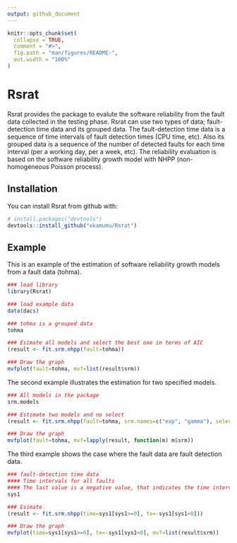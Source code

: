 ```yaml
---
output: github_document
---
```


<!-- README.md is generated from README.Rmd. Please edit that file -->

```r
knitr::opts_chunk$set(
  collapse = TRUE,
  comment = "#>",
  fig.path = "man/figures/README-",
  out.width = "100%"
)
```
# Rsrat

Rsrat provides the package to evalute the software reliability from the fault data collected in the testing phase. Rsrat can use two types of data; fault-detection time data and its grouped data. The fault-detection time data is a sequence of time intervals of fault detection times (CPU time, etc). Also its grouped data is a sequence of the number of detected faults for each time interval (per a working day, per a week, etc). The reliability evaluation is based on the software reliability growth model with NHPP (non-homogeneous Poisson process). 

## Installation

You can install Rsrat from github with:

```r
# install.packages("devtools")
devtools::install_github("okamumu/Rsrat")
```

## Example

This is an example of the estimation of software reliability growth models from a fault data (tohma). 

```r
### load library
library(Rsrat)

### load example data
data(dacs)

### tohma is a grouped data
tohma

### Esimate all models and select the best one in terms of AIC
(result <- fit.srm.nhpp(fault=tohma))

### Draw the graph 
mvfplot(fault=tohma, mvf=list(result$srm))
```

The second example illustrates the estimation for two specified models.

```r
### All models in the package
srm.models

### Estimate two models and no select
(result <- fit.srm.nhpp(fault=tohma, srm.names=c("exp", "gamma"), selection=NULL))

### Draw the graph
mvfplot(fault=tohma, mvf=lapply(result, function(m) m$srm))
```

The third example shows the case where the fault data are fault detection data.

```r
### fault-detection time data
#### Time intervals for all faults
#### The last value is a negative value, that indicates the time interval in which there is no fault detection after the last fault detection.
sys1

### Esimate
(result <- fit.srm.nhpp(time=sys1[sys1>=0], te=-sys1[sys1<0]))

### Draw the graph
mvfplot(time=sys1[sys1>=0], te=-sys1[sys1<0], mvf=list(result$srm))
```
